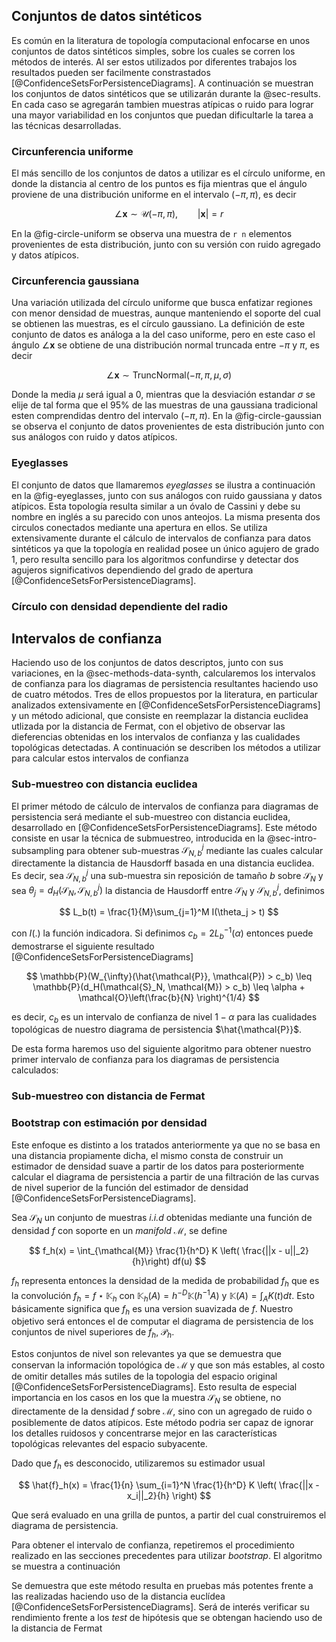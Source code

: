 ## Conjuntos de datos sintéticos  {#sec-methods-data-synth}

Es común en la literatura de topología computacional enfocarse en unos conjuntos de datos sintéticos simples, sobre los cuales se corren los métodos de interés. Al ser estos utilizados por diferentes trabajos los resultados pueden ser facilmente constrastados [@ConfidenceSetsForPersistenceDiagrams]. A continuación se muestran los conjuntos de datos sintéticos que se utilizarán durante la @sec-results. En cada caso se agregarán tambien muestras atípicas o ruido para lograr una mayor variabilidad en los conjuntos que puedan dificultarle la tarea a las técnicas desarrolladas.


<!-- ```{r}
box::use(cowplot[plot_grid])
box::use(rtesis/datasets[ggplot_dataset, eyeglasses, arc, add_noise, add_outliers])

set.seed(20)

n <- 250
``` -->


### Circunferencia uniforme

El más sencillo de los conjuntos de datos a utilizar es el círculo uniforme, en donde la distancia al centro de los puntos es fija mientras que el ángulo proviene de una distribución uniforme en el intervalo $(-\pi, \pi)$, es decir

$$\angle \mathbf{x} \sim \mathcal{U}(-\pi, \pi), \qquad |\mathbf{x}| = r$$

En la @fig-circle-uniform se observa una muestra de `r n` elementos provenientes de esta distribución, junto con su versión con ruido agregado y datos atípicos.

<!-- ```{r}
#| label: fig-circle-uniform
#| fig-cap: Conjunto de datos sintéticos correspondientes al circulo uniforme
#| fig-subcap:
#|   - "Muestre uniforme"
#|   - "Ruido agregado"
#|   - "Datos atípicos"
#| layout: [[-4, 10, -4], [1, 1]]
X_circle <- arc(n = n)
X_circle_noise <- add_noise(X_circle, sd = 0.1)
X_circle_outliers <- add_outliers(X_circle, iqr_factor = 0.3)
ggplot_dataset(X_circle, title = "Uniforme")
ggplot_dataset(X_circle_noise, title = "Ruido")
ggplot_dataset(X_circle_outliers, title = "Datos Atípicos")
``` -->


### Circunferencia gaussiana

Una variación utilizada del círculo uniforme que busca enfatizar regiones con menor densidad de muestras, aunque manteniendo el soporte del cual se obtienen las muestras, es el círculo gaussiano. La definición de este conjunto de datos es análoga a la del caso uniforme, pero en este caso el ángulo $\angle \mathbf{x}$ se obtiene de una distribución normal truncada entre $-\pi$ y $\pi$, es decir

$$
\angle \mathbf{x} \sim \mathrm{TruncNormal}(-\pi, \pi, \mu, \sigma)
$$

Donde la media $\mu$ será igual a 0, mientras que la desviación estandar $\sigma$ se elije de tal forma que el $95\%$ de las muestras de una gaussiana tradicional esten comprendidas dentro del intervalo $(-\pi, \pi)$. En la @fig-circle-gaussian se observa el conjunto de datos provenientes de esta distribución junto con sus análogos con ruido y datos atípicos.

<!-- ```{r}
#| label: fig-circle-gaussian
#| fig-cap: Conjunto de datos sintéticos correspondientes al circulo gaussiano
#| fig-subcap:
#|   - "Muestre uniforme"
#|   - "Ruido agregado"
#|   - "Datos atípicos"
#| layout: [[-4, 10, -4], [1, 1]]
X_circle_gauss <- arc(n = n, sampling = "normal")
X_circle_gauss_noise <- add_noise(X_circle_gauss, sd = 0.1)
X_circle_gauss_outliers <- add_outliers(X_circle_gauss, iqr_factor = 0.3)
ggplot_dataset(X_circle_gauss, title = "Uniforme")
ggplot_dataset(X_circle_gauss_noise, title = "Ruido")
ggplot_dataset(X_circle_gauss_outliers, title = "Datos Atípicos")
``` -->


### Eyeglasses

El conjunto de datos que llamaremos *eyeglasses* se ilustra a continuación en la @fig-eyeglasses, junto con sus análogos con ruido gaussiana y datos atípicos.
Esta topología resulta similar a un óvalo de Cassini y debe su nombre en inglés a su parecido con unos anteojos. La misma presenta dos circulos conectados mediante una apertura en ellos. Se utiliza extensivamente durante el cálculo de intervalos de confianza para datos sintéticos ya que la topología en realidad posee un único agujero de grado 1, pero resulta sencillo para los algoritmos confundirse y detectar dos agujeros significativos dependiendo del grado de apertura [@ConfidenceSetsForPersistenceDiagrams].

<!-- ```{r}
#| label: fig-eyeglasses
#| fig-cap: Conjunto de datos sintéticos correspondientes a los eyeglasses
#| fig-subcap:
#|   - "Muestre uniforme"
#|   - "Ruido agregado"
#|   - "Datos atípicos"
#| layout: [[-4, 10, -4], [1, 1]]
X_eyeglasses <- eyeglasses(n = n, bridge_height = 0.5)
X_eyeglasses_noise <- add_noise(X_eyeglasses, sd = 0.1)
X_eyeglasses_outliers <- add_outliers(X_eyeglasses, iqr_factor = 0.3)
ggplot_dataset(X_eyeglasses, title = "Uniforme")
ggplot_dataset(X_eyeglasses_noise, title = "Ruido")
ggplot_dataset(X_eyeglasses_outliers, title = "Datos Atípicos")
``` -->

### Círculo con densidad dependiente del radio


## Intervalos de confianza {#sec-methods-intervals}

Haciendo uso de los conjuntos de datos descriptos, junto con sus variaciones, en la @sec-methods-data-synth, calcularemos los intervalos de confianza para los diagramas de persistencia resultantes haciendo uso de cuatro métodos. Tres de ellos propuestos por la literatura, en particular analizados extensivamente en [@ConfidenceSetsForPersistenceDiagrams] y un método adicional, que consiste en reemplazar la distancia euclidea utlizada por la distancia de Fermat, con el objetivo de observar las dieferencias obtenidas en los intervalos de confianza y las cualidades topológicas detectadas. A continuación se describen los métodos a utilizar para calcular estos intervalos de confianza

### Sub-muestreo con distancia euclidea {#sec-methods-subsampling}

El primer método de cálculo de intervalos de confianza para diagramas de persistencia será mediante el sub-muestreo con distancia euclidea, desarrollado en [@ConfidenceSetsForPersistenceDiagrams]. Este método consiste en usar la técnica de submuestreo, introducida en la @sec-intro-subsampling para obtener sub-muestras $\mathcal{S}_{N, b}^j$ mediante las cuales calcular directamente la distancia de Hausdorff basada en una distancia euclidea. Es decir, sea $\mathcal{S}_{N, b}^j$ una sub-muestra sin reposición de tamaño $b$ sobre $\mathcal{S}_N$ y sea $\theta_j = d_H(\mathcal{S}_{N}, \mathcal{S}_{N, b}^j)$ la distancia de Hausdorff entre $\mathcal{S}_N$ y $\mathcal{S}_{N, b}^j$, definimos

$$
L_b(t) = \frac{1}{M}\sum_{j=1}^M I(\theta_j > t)
$$

con $I(.)$ la función indicadora. Si definimos $c_b = 2L^{-1}_b(\alpha)$ entonces puede demostrarse el siguiente resultado [@ConfidenceSetsForPersistenceDiagrams]

$$
\mathbb{P}(W_{\infty}(\hat{\mathcal{P}}, \mathcal{P}) > c_b) \leq \mathbb{P}(d_H(\mathcal{S}_N, \mathcal{M}) > c_b) \leq \alpha + \mathcal{O}\left(\frac{b}{N} \right)^{1/4}
$$

es decir, $c_b$ es un intervalo de confianza de nivel $1-\alpha$ para las cualidades topológicas de nuestro diagrama de persistencia $\hat{\mathcal{P}}$.

De esta forma haremos uso del siguiente algoritmo para obtener nuestro primer intervalo de confianza para los diagramas de persistencia calculados:


\begin{algorithm}[H]
    \KwIn{$\mathcal{S}_N, \ b, \ \alpha, \ M$}
    $j \leftarrow 1$ \;
    $\theta \leftarrow array(M)$ \;
    \While{$j \leq  M$}{
        $\mathcal{S}_{N, b}^j$ : Submuestro sin reposición de $\mathcal{S}_N$\;
        $\theta[j] \leftarrow d_H(\mathcal{S}_{N}, \mathcal{S}_{N, b}^j)$;
    }
    \Return 2 * quantile($\theta$, $1-\alpha$)
\end{algorithm}

### Sub-muestreo con distancia de Fermat {#sec-methods-subsampling}

<!-- ### Bootstrap con distancia euclidea {#sec-metodos-bootstrap-euclidea}

El método de sub-muestro con distancia euclidea presenta la ventaja computacional de que no es necesario calcular el diagrama de persistencia para obtener el intervalo de confianza estimado, reduciendo fuertemente el tiempo de cómputo. Sin enbargo, si se busca hallar intervalos de confianza para diagramas de persistencia construidos mediante funciones más complejas que la distancia euclidea, se debe recurrir al *bootstrap* tradicional. De esta forma, basandonos en la técnica de *bootstrap* introducida en la @sec-intro-bootstrap, realizaremos el siguiente procedimiento: Sea $\mathcal{S}_N^j$ una muestra de $N$ elementos tomados con reposición sobre $\mathcal{S}_N$, se definen sendos diagramas de persistencia

$$
\begin{split}
\hat{\mathcal{P}} = \mathrm{PersistenceDiagram}(\mathcal{S}_N) \\
\hat{\mathcal{P}}^j = \mathrm{PersistenceDiagram}(\mathcal{S}_N^j)
\end{split}
$$

A partir de los cuales se obtiene la distancia entre los mismos haciendo uso de las distancias definidas en la @sec-distancia-diagramas. En particular, si por ejemplo usamos la distancia _bottleneck_, obtenemos para cada muestra bootstrap un valor de distancia

$$
\theta_j = W_{\infty}(\hat{\mathcal{P}}, \hat{\mathcal{P}}^j)
$$

Este procedimiento se repite $M$ veces para obtener la distribución del estadístico distancia $\theta^j$, a partir de la cual podemos obtener su cuantil $1 - \alpha$ definiendo

$$
L(t) = \frac{1}{M}\sum_{j=1}^M I(\theta_j > t)
$$

y obteniendo

$$
c = \inf{t : L(t) \leq \alpha}
$$

para estimar el intervalo de confianza

$$
\mathbb{P}(W_{\infty}(\hat{\mathcal{P}}, \mathcal{P}) > c) \leq \alpha
$$

A continuación se ilustra a modo de resumen el algoritmo a utilizar para calcular intervalos de confianza mediante bootstrap con distancia euclidea

\begin{algorithm}[H]
    \KwIn{$\mathcal{S}_N, \ \alpha, \ M$}
    $j \leftarrow 1$ \;
    $\theta \leftarrow array(M)$ \;
    $\hat{\mathcal{P}}$ : Diagrama de persistencia de $\mathcal{S}_{N}$;
    \While{$j \leq  M$}{
        $\mathcal{S}_{N}^j$ : Submuestro de tamaño $N$ con reposición de $\mathcal{S}_N$\;
        $\hat{\mathcal{P}}^j$ : Diagrama de persistencia de $\mathcal{S}_{N}^j$;
        $\theta[j] \leftarrow W_{\infty}(\hat{\mathcal{P}}, \hat{\mathcal{P}}^j)$;
    }
    \Return 2 * quantile($\theta$, $1-\alpha$)
\end{algorithm}


### Bootstrap con distancia de fermat {#sec-methods-bootstrap-fermat}

Análogamente a lo realizado en la @sec-metodos-bootstrap-euclidea utilizaremos este mismo mecanismo para estimar el intervalo de confianza pero haciendo uso de una función de distancia más compleja, en particular, la distancia de fermat. El algoritmo se mantiene similar, aunque previo a calcular el diagrama de persistencia, computaremos la matriz de distancias de fermat entre sí de los puntos de $\mathcal{S}_{N}$ y $\mathcal{S}_{N}^j$ respectivamente para poder construir el diagrama de persistencia a partir de esta función. El algoritmo modificado se ilustra a continuación

\begin{algorithm}[H]
    \KwIn{$\mathcal{S}_N, \ \alpha, \ M$}
    $j \leftarrow 1$\;
    $\theta \leftarrow array(M)$\;
    $FermatDistance_{S_{N}}$: Matriz de distancias de fermat entre los pares de puntos de $\mathcal{S}_{N}$\;
    $\hat{\mathcal{P}}$ : Diagrama de persistencia de $FermatDistance_{S_{N}}$\;
    \While{$j \leq  M$}{
        $\mathcal{S}_{N}^j$ : Submuestro de tamaño $N$ con reposición de $\mathcal{S}_N$\;
        $FermatDistance_{S_{N}^j}$: Matriz de distancias de fermat entre los pares de puntos de $\mathcal{S}_{N}^j$\;
        $\hat{\mathcal{P}}^j$ : Diagrama de persistencia de $FermatDistance_{S_{N}^j}$\;
        $\theta[j] \leftarrow W_{\infty}(\hat{\mathcal{P}}, \hat{\mathcal{P}}^j)$;
    }
    \Return 2 * quantile($\theta$, $1-\alpha$)
\end{algorithm}

Se espera que este intervalo de confianza de lugar a una prueba más potente que las efectuadas a partir de los intervalos obtenidos en base a la distancia euclídea. -->

### Bootstrap con estimación por densidad {#sec-methods-bootstrap-density}

Este enfoque es distinto a los tratados anteriormente ya que no se basa en una distancia propiamente dicha, el mismo consta de construir un estimador de densidad suave a partir de los datos para posteriormente calcular el diagrama de persistencia a partir de una filtración de las curvas de nivel superior de la función del estimador de densidad [@ConfidenceSetsForPersistenceDiagrams].

Sea $\mathcal{S}_{N}$ un conjunto de muestras *i.i.d* obtenidas mediante una función de densidad $f$ con soporte en un *manifold* $\mathcal{M}$, se define

$$
f_h(x) = \int_{\mathcal{M}} \frac{1}{h^D} K \left( \frac{||x - u||_2}{h}\right) df(u)
$$

$f_h$ representa entonces la densidad de la medida de probabilidad $f_h$ que es la convolución $f_h =  f \star \mathbb{K}_h$ con $\mathbb{K}_h(A) = h^{-D} \mathbb{K}(h^{-1}A)$ y $\mathbb{K}(A) = \int_{A}K(t)dt$. Esto básicamente significa que $f_h$ es una version suavizada de $f$.
Nuestro objetivo será entonces el de computar el diagrama de persistencia de los conjuntos de nivel superiores de $f_h$, $\mathcal{P}_h$.

Estos conjuntos de nivel son relevantes ya que se demuestra que conservan la información topológica de $\mathcal{M}$ y que son más estables, al costo de  omitir detalles más sutiles de la topologia del espacio original [@ConfidenceSetsForPersistenceDiagrams]. Esto resulta de especial importancia en los casos en los que la muestra $\mathcal{S}_{N}$ se obtiene, no directamente de la densidad $f$ sobre $\mathcal{M}$, sino con un agregado de ruido o posiblemente de datos atípicos. Este método podria ser capaz de ignorar los detalles ruidosos y concentrarse mejor en las características topológicas relevantes del espacio subyacente.

Dado que $f_h$ es desconocido, utilizaremos su estimador usual

$$
\hat{f}_h(x) = \frac{1}{n} \sum_{i=1}^N \frac{1}{h^D} K \left( \frac{||x - x_i||_2}{h} \right)
$$

Que será evaluado en una grilla de puntos, a partir del cual construiremos el diagrama de persistencia.

Para obtener el intervalo de confianza, repetiremos el procedimiento realizado en las secciones precedentes para utilizar *bootstrap*. El algoritmo se muestra a continuación

\begin{algorithm}[H]
    \KwIn{$\mathcal{S}_N, \ \alpha, \ M$}
    $j \leftarrow 1$\;
    $\theta \leftarrow array(M)$\;
    $\hat{f}_h(x)$: Estimador de  densidad de $f$\;
    $\hat{\mathcal{P}}$ : Diagrama de persistencia de una grilla de $\hat{f}_h(x)$\;
    \While{$j \leq  M$}{
        $\mathcal{S}_{N}^j$ : Submuestro de tamaño $N$ con reposición de $\mathcal{S}_N$\;
        $\hat{f}_h(x)^j$: Estimador de  densidad de $f$ basado en la submuestra\;
        $\hat{\mathcal{P}}^j$ : Diagrama de persistencia de una grilla de $\hat{f}_h(x)^j$\;
        $\theta[j] \leftarrow W_{\infty}(\hat{\mathcal{P}}, \hat{\mathcal{P}}^j)$;
    }
    \Return 2 * quantile($\theta$, $1-\alpha$)
\end{algorithm}


Se demuestra que este método resulta en pruebas más potentes frente a las realizadas haciendo uso de la distancia euclídea [@ConfidenceSetsForPersistenceDiagrams]. Será de interés verificar su rendimiento frente a los *test* de hipótesis que se obtengan haciendo uso de la distancia de Fermat
